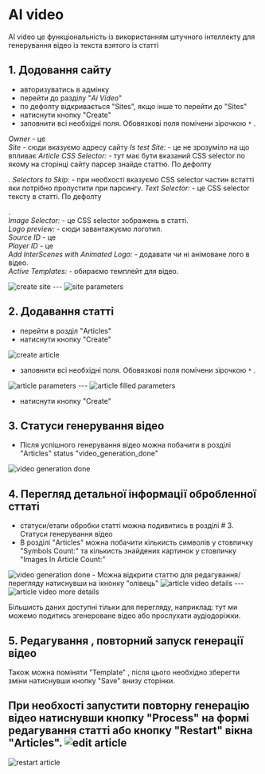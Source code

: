 

# AI video 
AI video це функціональність із використанням штучного інтеллекту для генерування відео із текста взятого із статті 


## 1. Додовання сайту
- авторизуватись в адмінку 
- перейти до разділу "_Ai Video_"
- по дефолту відкривається "Sites", якщо інше то перейти до "Sites"
- натиснути кнопку "Create"
- заповнити всі необхідні поля. Обовязкові поля помічени зірочкою `*` . 

_Owner_ - це  
_Site_ - сюди вказуємо адресу сайту
_Is test Site:_ - це не зрозуміло на що впливає
_Article CSS Selector:_ - тут має бути вказаний CSS selector по якому на сторінці сайту парсер знайде статтю. По дефолту <article>. 
_Selectors to Skip:_ - при необхості вказуємо CSS selector частин встатті яки потрібно пропустити при парсингу. 
_Text Selector:_ - це CSS selector тексту в статті. По дефолту <p>.  
_Image Selector:_ - це CSS selector зображень в статті.  
_Logo preview:_  - сюди завантажуємо логотип.  
_Source ID_ - це  
_Player ID_ - це  
_Add InterScenes with Animated Logo:_ - додавати чи ні анімоване лого в відео.   
_Active Templates:_  - обираємо темплейт для відео. 

      
<StyledButton message="image">
  <Image src={img1} alt="create site" width={800} height={500} />
  ---
  <Image src={img2} alt="site parameters " width={800} height={500} />
</StyledButton>


## 2. Додавання статті  
- перейти в розділ "Articles"
- натиснути кнопку "Create"

<StyledButton message="image">
  <Image src={img3} alt="create article" width={800} height={500} />
</StyledButton>

- заповнити всі необхідні поля. Обовязкові поля помічени зірочкою `*` . 

<StyledButton message="image">
  <Image src={img4} alt="article parameters" width={800} height={500} />
  ---
  <Image src={img4_2} alt="article filled parameters" width={800} height={500} />
</StyledButton>

- натиснути кнопку "Create"

## 3. Статуси генерування відео
- Після успішного генерування відео можна побачити в розділі "Articles" status "video_generation_done"
<StyledButton message="image">
  <Image src={img5} alt="video generation done" width={800} height={500} />
</StyledButton>


## 4. Перегляд детальної інформації обробленної сттаті
- статуси/етапи обробки статті можна подивитись в розділі # 3. Статуси генерування відео  
- В розділі "Articles" можна побачити кількисть символів у стовпичку "Symbols Count:" та кількисть знайдених картинок у стовпичку "Images In Article Count:"
<StyledButton message="image">
  <Image src={img5} alt="video generation done" width={800} height={500} />
</StyledButton>
- Можна відкрити статтю для редагування/перегляду натиснувши на ікнонку "олівець" 
<StyledButton message="image">
  <Image src={img6} alt="article video details" width={800} height={500} />
  ---
  <Image src={img6_2} alt="article video more details" width={800} height={500} />
</StyledButton>

Більшисть даних доступні тільки для перегляду, наприклад: тут ми можемо подитись згенероване відео або прослухати аудіодоріжки. 

## 5. Редагування , повторний запуск генерації відео
Також можна поміняти "Template" , після цього необхідно зберегти зміни натиснувши кнопку "Save" внизу сторінки.

При необхості запустити повторну генерацію відео натиснувши кнопку "Process" на формі редагування статті або кнопку "Restart" вікна "Articles". 
<StyledButton message="image">
  <Image src={img7} alt="edit article" width={200} height={500} />
---
  <Image src={img7_2} alt="restart article" width={800} height={500} />
</StyledButton>

